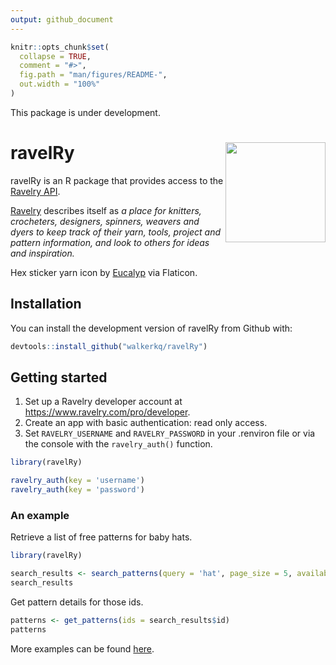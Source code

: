 ```yaml
---
output: github_document
---
```


```r
knitr::opts_chunk$set(
  collapse = TRUE,
  comment = "#>",
  fig.path = "man/figures/README-",
  out.width = "100%"
)

```

This package is under development.  

# ravelRy <img src="man/figures/ravelRy_hex.png" width="160px" align="right" />

ravelRy is an R package that provides access to the [Ravelry API](https://www.ravelry.com/groups/ravelry-api).  

[Ravelry](https://www.ravelry.com/about) describes itself as _a place for knitters, crocheters, designers, spinners, weavers and dyers to keep track of their yarn, tools, project and pattern information, and look to others for ideas and inspiration._    

Hex sticker yarn icon by [Eucalyp](https://www.flaticon.com/authors/eucalyp) via Flaticon. 

## Installation

You can install the development version of ravelRy from Github with: 

``` r
devtools::install_github("walkerkq/ravelRy")
```

## Getting started    

1. Set up a Ravelry developer account at [https://www.ravelry.com/pro/developer](https://www.ravelry.com/pro/developer).  
2. Create an app with basic authentication: read only access.  
3. Set `RAVELRY_USERNAME` and `RAVELRY_PASSWORD` in your .renviron file or via the console with the `ravelry_auth()` function. 

```r
library(ravelRy)

ravelry_auth(key = 'username')
ravelry_auth(key = 'password')
```

### An example  

Retrieve a list of free patterns for baby hats.  

```r
library(ravelRy)

search_results <- search_patterns(query = 'hat', page_size = 5, availability = 'free', fit = 'baby')
search_results
```

Get pattern details for those ids.  

```r
patterns <- get_patterns(ids = search_results$id)
patterns
```

More examples can be found [here]("https://github.com/walkerkq/ravelRy/tree/master/man/example_files/example.md").
